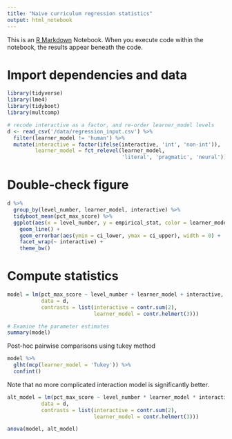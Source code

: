 ```yaml
---
title: "Naive curriculum regression statistics"
output: html_notebook
---
```


This is an [R Markdown](http://rmarkdown.rstudio.com) Notebook. When you execute code within the notebook, the results appear beneath the code. 

# Import dependencies and data

```r
library(tidyverse)
library(lme4)
library(tidyboot)
library(multcomp)

# recode interactive as a factor, and re-order learner_model levels
d <- read_csv('/data/regression_input.csv') %>%
  filter(learner_model != 'human') %>%
  mutate(interactive = factor(ifelse(interactive, 'int', 'non-int')),
         learner_model = fct_relevel(learner_model, 
                                     'literal', 'pragmatic', 'neural')) 
```

# Double-check figure

```r
d %>%
  group_by(level_number, learner_model, interactive) %>%
  tidyboot_mean(pct_max_score) %>%
  ggplot(aes(x = level_number, y = empirical_stat, color = learner_model)) +
    geom_line() +
    geom_errorbar(aes(ymin = ci_lower, ymax = ci_upper), width = 0) +
    facet_wrap(~ interactive) +
    theme_bw()
```

# Compute statistics

```r
model = lm(pct_max_score ~ level_number + learner_model + interactive,
           data = d,
           contrasts = list(interactive = contr.sum(2),
                            learner_model = contr.helmert(3)))

# Examine the parameter estimates
summary(model)
```

Post-hoc pairwise comparisons using tukey method

```r
model %>%
  glht(mcp(learner_model = 'Tukey')) %>%
  confint()
```

Note that no more complicated interaction model is significantly better.

```r
alt_model = lm(pct_max_score ~ level_number * learner_model * interactive,
           data = d,
           contrasts = list(interactive = contr.sum(2),
                            learner_model = contr.helmert(3)))

anova(model, alt_model)
```